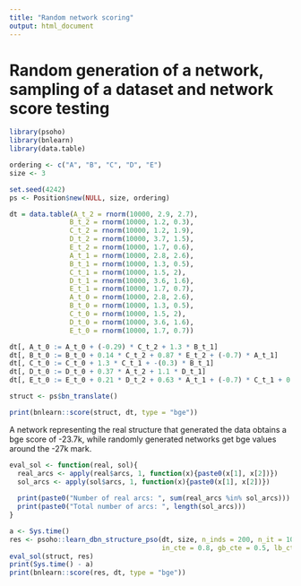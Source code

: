 ```yaml
---
title: "Random network scoring"
output: html_document
---
```


# Random generation of a network, sampling of a dataset and network score testing 

```r
library(psoho)
library(bnlearn)
library(data.table)
```

```r
ordering <- c("A", "B", "C", "D", "E")
size <- 3

set.seed(4242)
ps <- Position$new(NULL, size, ordering)

dt = data.table(A_t_2 = rnorm(10000, 2.9, 2.7),
               B_t_2 = rnorm(10000, 1.2, 0.3),
               C_t_2 = rnorm(10000, 1.2, 1.9),
               D_t_2 = rnorm(10000, 3.7, 1.5),
               E_t_2 = rnorm(10000, 1.7, 0.6),
               A_t_1 = rnorm(10000, 2.8, 2.6),
               B_t_1 = rnorm(10000, 1.3, 0.5),
               C_t_1 = rnorm(10000, 1.5, 2),
               D_t_1 = rnorm(10000, 3.6, 1.6),
               E_t_1 = rnorm(10000, 1.7, 0.7),
               A_t_0 = rnorm(10000, 2.8, 2.6),
               B_t_0 = rnorm(10000, 1.3, 0.5),
               C_t_0 = rnorm(10000, 1.5, 2),
               D_t_0 = rnorm(10000, 3.6, 1.6),
               E_t_0 = rnorm(10000, 1.7, 0.7))

dt[, A_t_0 := A_t_0 + (-0.29) * C_t_2 + 1.3 * B_t_1]
dt[, B_t_0 := B_t_0 + 0.14 * C_t_2 + 0.87 * E_t_2 + (-0.7) * A_t_1]
dt[, C_t_0 := C_t_0 + 1.3 * C_t_1 + -(0.3) * B_t_1]
dt[, D_t_0 := D_t_0 + 0.37 * A_t_2 + 1.1 * D_t_1]
dt[, E_t_0 := E_t_0 + 0.21 * D_t_2 + 0.63 * A_t_1 + (-0.7) * C_t_1 + 0.2 * D_t_1]

struct <- ps$bn_translate()

print(bnlearn::score(struct, dt, type = "bge"))

```

A network representing the real structure that generated the data obtains a bge score of -23.7k, while randomly generated networks get bge values around the -27k mark.

```r

eval_sol <- function(real, sol){
  real_arcs <- apply(real$arcs, 1, function(x){paste0(x[1], x[2])})
  sol_arcs <- apply(sol$arcs, 1, function(x){paste0(x[1], x[2])})
  
  print(paste0("Number of real arcs: ", sum(real_arcs %in% sol_arcs)))
  print(paste0("Total number of arcs: ", length(sol_arcs)))
}

a <- Sys.time()
res <- psoho::learn_dbn_structure_pso(dt, size, n_inds = 200, n_it = 10,
                                      in_cte = 0.8, gb_cte = 0.5, lb_cte = 0.5)
eval_sol(struct, res)
print(Sys.time() - a)
print(bnlearn::score(res, dt, type = "bge"))
```

